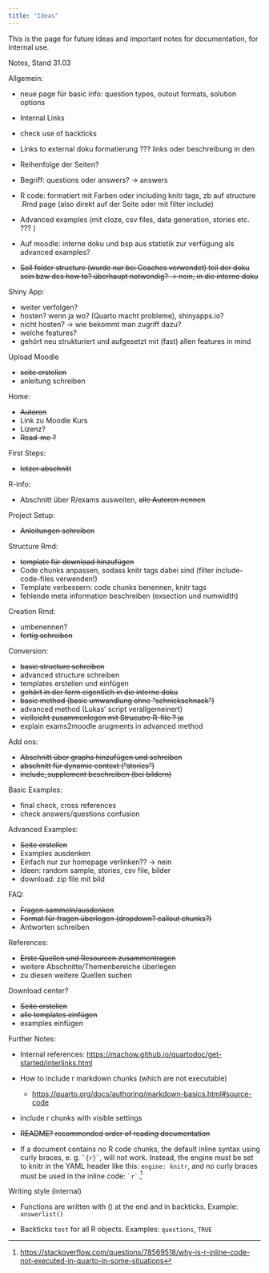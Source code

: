 ```yaml
---
title: "Ideas"
---
```


This is the page for future ideas and important notes for documentation, for internal use. 

Notes, Stand 31.03 

Allgemein: 

- neue page für basic info: question types, outout formats, solution options 

- Internal Links 
- check use of backticks 
- Links to external doku formatierung ??? links oder beschreibung in den []() 
- Reihenfolge der Seiten? 
- Begriff: questions oder answers? -> answers 
- R code: formatiert mit Farben oder including knitr tags, zb auf structure .Rmd page (also direkt auf der Seite oder mit filter include)
- Advanced examples (mit cloze, csv files, data generation, stories etc. ??? )
- Auf moodle: interne doku und bsp aus statistik zur verfügung als advanced examples? 
- ~~Soll folder structure (wurde nur bei Coaches verwendet) teil der doku sein bzw des how to? überhaupt notwendig? -> nein, in die interne doku~~

Shiny App: 

- weiter verfolgen? 
- hosten? wenn ja wo? (Quarto macht probleme), shinyapps.io? 
- nicht hosten? -> wie bekommt man zugriff dazu?
- welche features? 
- gehört neu strukturiert und aufgesetzt mit (fast) allen features in mind 

Upload Moodle 

- ~~seite erstellen~~ 
- anleitung schreiben 

Home: 

- ~~Autoren~~ 
- Link zu Moodle Kurs 
- Lizenz? 
- ~~Read-me ?~~ 

First Steps: 

- ~~letzer abschnitt~~ 

R-info: 

- Abschnitt über R/exams ausweiten, ~~alle Autoren nennen~~ 

Project Setup: 

- ~~Anleitungen schreiben~~

Structure Rmd: 

- ~~template für download hinzufügen~~
- Code chunks anpassen, sodass knitr tags dabei sind (filter include-code-files verwenden!)
- Template verbessern: code chunks benennen, knitr tags 
- fehlende meta information beschreiben (exsection und numwidth)

Creation Rmd:

- umbenennen? 
- ~~fertig schreiben~~ 

Conversion:  

- ~~basic structure schreiben~~
- advanced structure schreiben 
- templates erstellen und einfügen 
- ~~gehört in der form eigentlich in die interne doku~~ 
- ~~basic method (basic umwandlung ohne "schnickschnack")~~
- advanced method (Lukas' script verallgemeinert)
- ~~vielleicht zusammenlegen mit Strucutre R-file ? ja~~  
- explain exams2moodle arugments in advanced method 


Add ons: 

- ~~Abschnitt über graphs hinzufügen und schreiben~~ 
- ~~abschnitt für dynamic context ("stories")~~
- ~~include_supplement beschreiben (bei bildern)~~

Basic Examples: 

- final check, cross references 
- check answers/questions confusion 

Advanced Examples: 

- ~~Seite erstellen~~ 
- Examples ausdenken 
- Einfach nur zur homepage verlinken?? -> nein 
- Ideen: random sample, stories, csv file, bilder 
- download: zip file mit bild 

FAQ: 

- ~~Fragen sammeln/ausdenken~~ 
- ~~Format für fragen überlegen (dropdown? callout chunks?)~~
- Antworten schreiben 

References: 

- ~~Erste Quellen und Resourcen zusammentragen~~ 
- weitere Abschnitte/Themenbereiche überlegen 
- zu diesen weitere Quellen suchen 

Download center? 

- ~~Seite erstellen~~ 
- ~~alle templates einfügen~~
- examples einfügen 

Further Notes: 

- Internal references: <https://machow.github.io/quartodoc/get-started/interlinks.html>

-   How to include r markdown chunks (which are not executable)

    -   <https://quarto.org/docs/authoring/markdown-basics.html#source-code>

-   include r chunks with visible settings

-   ~~README? recommended order of reading documentation~~

-   If a document contains no R code chunks, the default inline syntax using curly braces, e. g. `` `{r}` ``, will not work. Instead, the engine must be set to knitr in the YAML header like this: `engine: knitr`, and no curly braces must be used in the inline code: `` `r` ``.[^1]

[^1]: <https://stackoverflow.com/questions/78569518/why-is-r-inline-code-not-executed-in-quarto-in-some-situations>

Writing style (internal)

-   Functions are written with () at the end and in backticks. Example: `answerlist()`

-   Backticks `test` for all R objects. Examples: `questions`, `TRUE`
